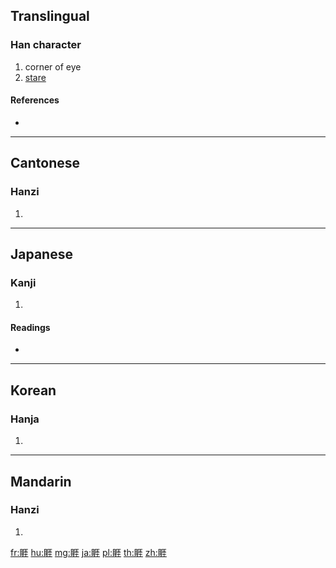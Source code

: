 {{character info/new}}
{{also|眭}}
==Translingual==

===Han character===
{{Han char|rn=109|rad=目|as=08|sn=13|four=61014|canj=BUMGG}}

# corner of eye
# [[stare]]

====References====
* {{Han ref|kx=0810.120|dkj=23437|dj=1225.100|hdz=42495.040|uh=775A|ud=30554|bh=DEDD|bd=57053}}

----

==Cantonese==

===Hanzi===
{{yue-hanzi|jyut=ngaai4|y=ngaai4}}

# {{defn|lang=yue|sort=目08}}

----

==Japanese==

===Kanji===
{{ja-kanji|grade=|rs=目08}}

# {{defn|lang=ja|sort=目08}}

====Readings====
* {{ja-readings|on=[[がい]] (gai)|kun=[[まなじり]] (manajiri)|nanori=}}

----

==Korean==

===Hanja===
{{ko-hanja|hangeul=애|eumhun=|rv=ae|mr=ae|y=ay}}

# {{defn|lang=ko|sort=目08}}

----

==Mandarin==

===Hanzi===
{{cmn-hanzi|pin=[[yá]] ([[ya2]]), [[yái]] ([[yai2]])|wg=ya<sup>2</sup>, yai<sup>2</sup>}}

# {{defn|lang=cmn|sort=目08}}

[[fr:睚]]
[[hu:睚]]
[[mg:睚]]
[[ja:睚]]
[[pl:睚]]
[[th:睚]]
[[zh:睚]]